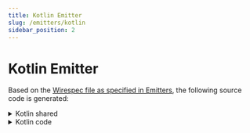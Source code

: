 ```yaml
---
title: Kotlin Emitter
slug: /emitters/kotlin
sidebar_position: 2
---
```



# Kotlin Emitter

Based on the [Wirespec file as specified in Emitters](./emitters.mdx#examples), the following source code is generated:

<details>
    <summary>Kotlin shared</summary>
    <WirespecShared emitter={Emitters.KOTLIN}/>
</details>

<details>
    <summary>Kotlin code</summary>
    <WirespecCompile emitter={Emitters.KOTLIN}/>
</details>




